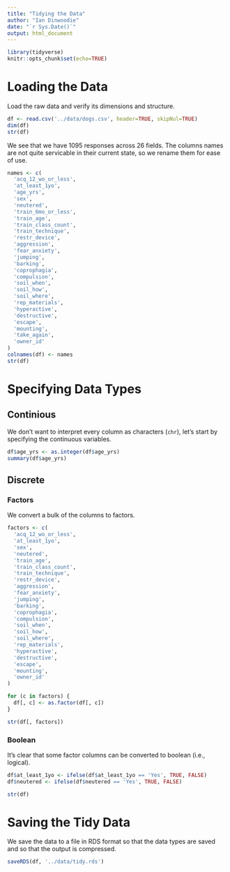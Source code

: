```yaml
---
title: "Tidying the Data"
author: "Ian Dinwoodie"
date: "`r Sys.Date()`"
output: html_document
---
```


```r
library(tidyverse)
knitr::opts_chunk$set(echo=TRUE)
```

# Loading the Data

Load the raw data and verify its dimensions and structure.

```r
df <- read.csv('../data/dogs.csv', header=TRUE, skipNul=TRUE)
dim(df)
str(df)
```

We see that we have 1095 responses across 26 fields. The columns names are not
quite servicable in their current state, so we rename them for ease of use.

```r
names <- c(
  'acq_12_wo_or_less',
  'at_least_1yo',
  'age_yrs',
  'sex',
  'neutered',
  'train_6mo_or_less',
  'train_age',
  'train_class_count',
  'train_technique',
  'restr_device',
  'aggression',
  'fear_anxiety',
  'jumping',
  'barking',
  'coprophagia',
  'compulsion',
  'soil_when',
  'soil_how',
  'soil_where',
  'rep_materials',
  'hyperactive',
  'destructive',
  'escape',
  'mounting',
  'take_again',
  'owner_id'
)
colnames(df) <- names
str(df)
```

# Specifying Data Types

## Continious

We don't want to interpret every column as characters (`chr`), let's start by
specifying the continuous variables.

```r
df$age_yrs <- as.integer(df$age_yrs)
summary(df$age_yrs)
```

## Discrete

### Factors

We convert a bulk of the columns to factors.

```r
factors <- c(
  'acq_12_wo_or_less',
  'at_least_1yo',
  'sex',
  'neutered',
  'train_age',
  'train_class_count',
  'train_technique',
  'restr_device',
  'aggression',
  'fear_anxiety',
  'jumping',
  'barking',
  'coprophagia',
  'compulsion',
  'soil_when',
  'soil_how',
  'soil_where',
  'rep_materials',
  'hyperactive',
  'destructive',
  'escape',
  'mounting',
  'owner_id'
)

for (c in factors) {
  df[, c] <- as.factor(df[, c])
}

str(df[, factors])
```

### Boolean

It's clear that some factor columns can be converted to boolean (i.e., logical).

```r
df$at_least_1yo <- ifelse(df$at_least_1yo == 'Yes', TRUE, FALSE)
df$neutered <- ifelse(df$neutered == 'Yes', TRUE, FALSE)

str(df)
```

# Saving the Tidy Data

We save the data to a file in RDS format so that the data types are saved and so
that the output is compressed.

```r
saveRDS(df, '../data/tidy.rds')
```
